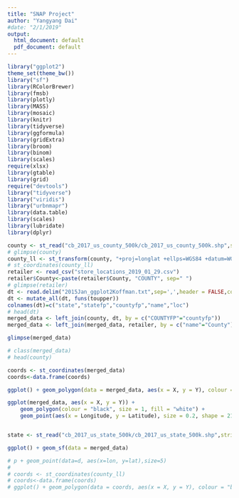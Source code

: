 ```yaml
---
title: "SNAP Project"
author: "Yangyang Dai"
#date: "2/1/2019"
output:
  html_document: default
  pdf_document: default
---
```


```r
library("ggplot2")
theme_set(theme_bw())
library("sf")
library(RColorBrewer)
library(fmsb)
library(plotly)
library(MASS)
library(mosaic)
library(knitr)
library(tidyverse)
library(ggformula)
library(gridExtra)
library(broom)
library(binom)
library(scales)
require(xlsx)
library(gtable)
library(grid)
require("devtools")
library("tidyverse")
library("viridis")
library("urbnmapr")
library(data.table)
library(scales)
library(lubridate)
library(dplyr)
```
```r
county <- st_read("cb_2017_us_county_500k/cb_2017_us_county_500k.shp",stringsAsFactors=FALSE)
# glimpse(county)
county_ll <- st_transform(county, "+proj=longlat +ellps=WGS84 +datum=WGS84")
# st_coordinates(county_ll)
retailer <- read_csv("store_locations_2019_01_29.csv")
retailer$County<-paste(retailer$County, "COUNTY", sep=" ")
# glimpse(retailer)
dt <- read.delim("2015Jan_ggplot2Koffman.txt",sep=',',header = FALSE,colClasses = "character")
dt <- mutate_all(dt, funs(toupper))
colnames(dt)=c("state","statefp","countyfp","name","loc")
# head(dt)
merged_data <- left_join(county, dt, by = c("COUNTYFP"="countyfp"))
merged_data <- left_join(merged_data, retailer, by = c("name"="County"))

glimpse(merged_data)

# class(merged_data)
# head(county)

coords <- st_coordinates(merged_data)
coords<-data.frame(coords)

ggplot() + geom_polygon(data = merged_data, aes(x = X, y = Y), colour = "black", fill = NA)
```

```r

ggplot(merged_data, aes(x = X, y = Y)) +
    geom_polygon(colour = "black", size = 1, fill = "white") +
    geom_point(aes(x = Longitude, y = Latitude), size = 0.2, shape = 21, colour = "black")


state <- st_read("cb_2017_us_state_500k/cb_2017_us_state_500k.shp",stringsAsFactors=FALSE)

ggplot() + geom_sf(data = merged_data) 

# p + geom_point(data=d, aes(x=lon, y=lat),size=5)
# 
# coords <- st_coordinates(county_ll)
# coords<-data.frame(coords)
# ggplot() + geom_polygon(data = coords, aes(x = X, y = Y), colour = "black", fill = NA)

```















